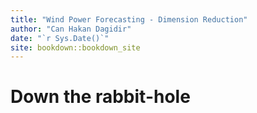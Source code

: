 ```yaml
--- 
title: "Wind Power Forecasting - Dimension Reduction"
author: "Can Hakan Dagidir"
date: "`r Sys.Date()`"
site: bookdown::bookdown_site
---
```


# Down the rabbit-hole

